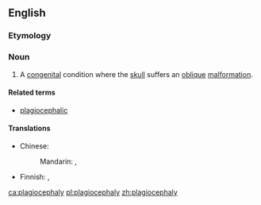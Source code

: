 ==English==
{{wikipedia}}

===Etymology===
{{confix|plagio|cephaly|lang=en}}

===Noun===
{{en-noun|plagiocephalies}}

# {{label|en|pathology}} A [[congenital]] condition where the [[skull]] suffers an [[oblique]] [[malformation]].

====Related terms====
* [[plagiocephalic]]

====Translations====
{{trans-top|congenital condition}}
* Chinese:
*: Mandarin: {{t|cmn|斜頭畸形|sc=Hani}}, {{t|cmn|斜头畸形|tr=xiétóu jīxíng|sc=Hani}}
{{trans-mid}}
* Finnish: {{t|fi|vinokalloisuus}}, {{t|fi|plagiokefalia}}
{{trans-bottom}}

[[ca:plagiocephaly]]
[[pl:plagiocephaly]]
[[zh:plagiocephaly]]
